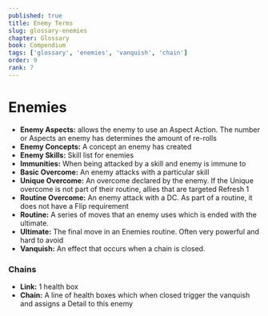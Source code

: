 ---
published: true
title: Enemy Terms
slug: glossary-enemies
chapter: Glossary
book: Compendium
tags: ['glossary', 'enemies', 'vanquish', 'chain']
order: 9
rank: 7
---

# Enemies

-   **Enemy Aspects:** allows the enemy to use an Aspect Action. The number or Aspects an enemy has determines the amount of re-rolls
-   **Enemy Concepts:** A concept an enemy has created
-   **Enemy Skills:** Skill list for enemies
-   **Immunities:** When being attacked by a skill and enemy is immune to
-   **Basic Overcome:** An enemy attacks with a particular skill
-   **Unique Overcome:** An overcome declared by the enemy. If the Unique overcome is not part of their routine, allies that are targeted Refresh 1
-   **Routine Overcome:** An enemy attack with a DC. As part of a routine, it does not have a Flip requirement
-   **Routine:** A series of moves that an enemy uses which is ended with the ultimate.
-   **Ultimate:** The final move in an Enemies routine. Often very powerful and hard to avoid
-   **Vanquish:** An effect that occurs when a chain is closed.

### Chains

-   **Link:** 1 health box
-   **Chain:** A line of health boxes which when closed trigger the vanquish and assigns a Detail to this enemy
